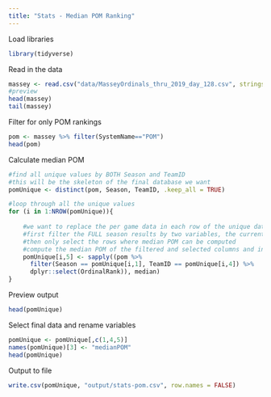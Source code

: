 ---
title: "Stats - Median POM Ranking"
---

Load libraries
```{r, warning=FALSE, message=FALSE}
library(tidyverse)
```

Read in the data
```{r}
massey <- read.csv("data/MasseyOrdinals_thru_2019_day_128.csv", stringsAsFactors = FALSE)
#preview
head(massey)
tail(massey)
```

Filter for only POM rankings
```{r}
pom <- massey %>% filter(SystemName=="POM")
head(pom)
```

Calculate median POM
```{r}
#find all unique values by BOTH Season and TeamID
#this will be the skeleton of the final database we want
pomUnique <- distinct(pom, Season, TeamID, .keep_all = TRUE)

#loop through all the unique values
for (i in 1:NROW(pomUnique)){
    
    #we want to replace the per game data in each row of the unique data frame with median POM for that team in that season
    #first filter the FULL season results by two variables, the current row SEASON and TEAM ID
    #then only select the rows where median POM can be computed
    #compute the median POM of the filtered and selected columns and insert into the respective row of the unique data frame
    pomUnique[i,5] <- sapply((pom %>%
      filter(Season == pomUnique[i,1], TeamID == pomUnique[i,4]) %>%
      dplyr::select(OrdinalRank)), median)
}
```

Preview output
```{r}
head(pomUnique)
```

Select final data and rename variables
```{r}
pomUnique <- pomUnique[,c(1,4,5)]
names(pomUnique)[3] <- "medianPOM"
head(pomUnique)
```

Output to file
```{r}
write.csv(pomUnique, "output/stats-pom.csv", row.names = FALSE)
```








